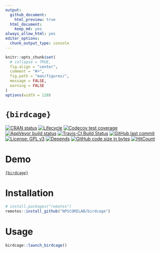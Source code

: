 ```yaml
---
output:
  github_document:
    html_preview: true
  html_document:
    keep_md: yes
always_allow_html: yes
editor_options: 
  chunk_output_type: console
---
```


<!-- README.Rmd generates README.md. -->

```r
knitr::opts_chunk$set(
  # collapse = TRUE,
  fig.align = "center",
  comment = "#>",
  fig.path = "man/figures/",
  message = FALSE,
  warning = FALSE
)
options(width = 120)
```


# `{birdcage}`


<!-- badges: start -->
[![CRAN status](https://www.r-pkg.org/badges/version/birdcage)](https://cran.r-project.org/package=birdcage)
[![Lifecycle](https://img.shields.io/badge/lifecycle-maturing-orange.svg)](https://www.tidyverse.org/lifecycle/#maturing)
[![Codecov test coverage](https://codecov.io/gh/NPSCORELAB/birdcage/branch/master/graph/badge.svg)](https://codecov.io/gh/NPSCORELAB/birdcage?branch=master)
[![AppVeyor build status](https://ci.appveyor.com/api/projects/status/github/NPSCORELAB/birdcage?branch=master&svg=true)](https://ci.appveyor.com/project/NPSCORELAB/birdcage)
[![Travis-CI Build Status](https://travis-ci.org/NPSCORELAB/birdcage.svg?branch=master)](https://travis-ci.org/NPSCORELAB/birdcage)
[![GitHub last commit](https://img.shields.io/github/last-commit/NPSCORELAB/birdcage.svg)](https://github.com/NPSCORELAB/birdcage/commits/master)
[![License: GPL v3](https://img.shields.io/badge/License-GPLv3-blue.svg)](https://www.gnu.org/licenses/gpl-3.0)
[![Depends](https://img.shields.io/badge/Depends-GNU_R>=3.5-blue.svg)](https://www.r-project.org/)
[![GitHub code size in bytes](https://img.shields.io/github/languages/code-size/NPSCORELAB/birdcage.svg)](https://github.com/NPSCORELAB/birdcage)
[![HitCount](http://hits.dwyl.io/NPSCORELAB/birdcage.svg)](http://hits.dwyl.io/NPSCORELAB/birdcage)
<!-- badges: end -->


# Demo

[`{birdcage}`](https://bknapp.shinyapps.io/birdcage/)

# Installation

```r
# install.packages("remotes")
remotes::install_github("NPSCORELAB/birdcage")
```

# Usage

```r
birdcage::launch_birdcage()
```

